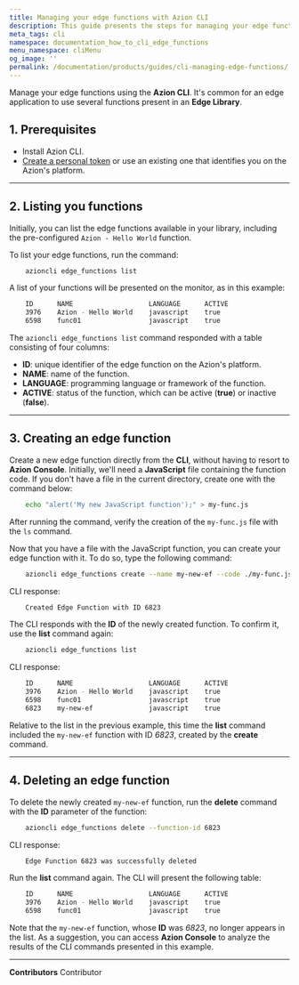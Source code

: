 ```yaml
---
title: Managing your edge functions with Azion CLI
description: This guide presents the steps for managing your edge functions using the Azion CLI commands.
meta_tags: cli
namespace: documentation_how_to_cli_edge_functions
menu_namespace: cliMenu
og_image: ''
permalink: /documentation/products/guides/cli-managing-edge-functions/
---
```


Manage your edge functions using the **Azion CLI**. It's common for an edge application to use several functions present in an **Edge Library**.


## 1. Prerequisites

- Install Azion CLI.
- [Create a personal token](/en/documentation/products/accounts/personal-tokens/) or use an existing one that identifies you on the Azion's platform.

---

## 2. Listing you functions 

Initially, you can list the edge functions available in your library, including the pre-configured `Azion - Hello World` function.

To list your edge functions, run the command:

```bash
    azioncli edge_functions list
```

A list of your functions will be presented on the monitor, as in this example:

```bash
    ID      NAME                   LANGUAGE      ACTIVE
    3976    Azion - Hello World    javascript    true
    6598    func01                 javascript    true
```

The `azioncli edge_functions list` command responded with a table consisting of four columns:

- **ID**: unique identifier of the edge function on the Azion's platform.
- **NAME**: name of the function.
- **LANGUAGE**: programming language or framework of the function.
- **ACTIVE**: status of the function, which can be active (**true**) or inactive (**false**).

---

## 3. Creating an edge function

Create a new edge function directly from the **CLI**, without having to resort to **Azion Console**. Initially, we'll need a **JavaScript** file containing the function code. If you don't have a file in the current directory, create one with the command below:

```bash
    echo "alert('My new JavaScript function');" > my-func.js
```

After running the command, verify the creation of the `my-func.js` file with the `ls` command.

Now that you have a file with the JavaScript function, you can create your edge function with it. To do so, type the following command:

```bash
    azioncli edge_functions create --name my-new-ef --code ./my-func.js --active true
```

CLI response:

```bash
    Created Edge Function with ID 6823
```

The CLI responds with the **ID** of the newly created function. To confirm it, use the **list** command again:

```bash
    azioncli edge_functions list
```

CLI response:

```bash
    ID      NAME                   LANGUAGE      ACTIVE
    3976    Azion - Hello World    javascript    true
    6598    func01                 javascript    true
    6823    my-new-ef              javascript    true
```

Relative to the list in the previous example, this time the **list** command included the `my-new-ef` function with ID *6823*, created by the **create** command.

---

## 4. Deleting an edge function

To delete the newly created `my-new-ef` function, run the **delete** command with the **ID** parameter of the function:

```bash
    azioncli edge_functions delete --function-id 6823
```

CLI response:

```bash
    Edge Function 6823 was successfully deleted
```

Run the **list** command again. The CLI will present the following table:

```bash
    ID      NAME                   LANGUAGE      ACTIVE
    3976    Azion - Hello World    javascript    true
    6598    func01                 javascript    true
```

Note that the `my-new-ef` function, whose **ID** was *6823*, no longer appears in the list. As a suggestion, you can access **Azion Console** to analyze the results of the CLI commands presented in this example.



---


**Contributors** <ContributorList>Contributor</ContributorList>
